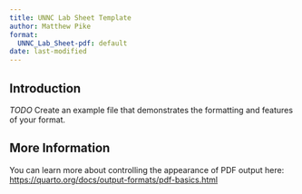 ```yaml
---
title: UNNC Lab Sheet Template
author: Matthew Pike
format:
  UNNC_Lab_Sheet-pdf: default
date: last-modified
---
```


## Introduction

*TODO* Create an example file that demonstrates the formatting and features of your format.

## More Information

You can learn more about controlling the appearance of PDF output here: <https://quarto.org/docs/output-formats/pdf-basics.html>

